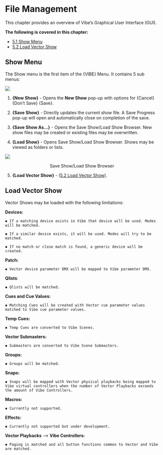 

# File Management

This chapter provides an overview of Vibe's Graphical User Interface (GUI).

**The following is covered in this chapter:**

-  [5.1 Show Menu](https://vibemanual.compulite.com/file-management.html#show-menu)
-  [5.2 Load Vector Show](https://vibemanual.compulite.com/file-management.html#load-vector-show)


## Show Menu


The Show menu is the first item of the {VIBE} Menu. It contains 5 sub menus:

![](https://files.gitbook.com/v0/b/gitbook-x-prod.appspot.com/o/spaces%2F3kS90tLsADGm1ocbe7q9%2Fuploads%2Fd1qUl43R5aNuzM0Vd4zj%2F5.1.png?alt=media&token=2a502a88-1fe4-4648-8ed2-0606cc272d37)

1.  **{New Show}** - Opens the **New Show** pop-up with options for {Cancel} {Don't Save} {Save}.
    
2.  **{Save Show}** - Directly updates the current show file. A Save Progress pop-up will open and automatically close on completion of the save.
    
3.   **{Save Show As...}** - Opens the Save Show/Load Show Browser. New show files may be created or existing files may be overwritten.
    
4.  **{Load Show}** - Opens Save Show/Load Show Browser. Shows may be viewed as folders or lists.
    

![](https://files.gitbook.com/v0/b/gitbook-x-prod.appspot.com/o/spaces%2F3kS90tLsADGm1ocbe7q9%2Fuploads%2FRPNEzph0cLWgAv4qbh5L%2F5.1.1.webp?alt=media&token=e14277ce-fdef-434a-b09f-b14005ca425b)

 <p align=center> Save Show/Load Show Browser</p>

5. **{Load Vector Show}** - ([5.2 Load Vector Show](https://vibemanual.compulite.com/file-management.html#load-vector-show)).

## Load Vector Show


Vector Shows may be loaded with the following limitations:

**Devices:**

    ◾ If a matching device exists in Vibe that device will be used. Modes will be matched. 

    ◾ If a similar device exists, it will be used. Modes will try to be matched. 

    ◾ If no match or close match is found, a generic device will be created.

**Patch:**

    ◾ Vector device parameter DMX will be mapped to Vibe parameter DMX.

**Qlists**:

    ◾ Qlists will be matched.

**Cues and Cue Values:**

    ◾ Matching Cues will be created with Vector cue parameter values matched to Vibe cue parameter values.

**Temp Cues:**

    ◾ Temp Cues are converted to Vibe Scenes.

**Vector Submasters:**

    ◾ Submasters are converted to Vibe Scene Submasters.

**Groups:**

    ◾ Groups will be matched.

**Snaps:**

    ◾ Snaps will be mapped with Vector physical playbacks being mapped to Vibe virtual controllers when the number of Vector Playbacks exceeds the amount of Vibe Controllers.

**Macros:**

    ◾ Currently not supported.

**Effects:**

    ◾ Currently not supported but under development.

**Vector Playbacks** ⟶ **Vibe Controllers:**

    ◾ Paging is matched and all button functions common to Vector and Vibe are matched.